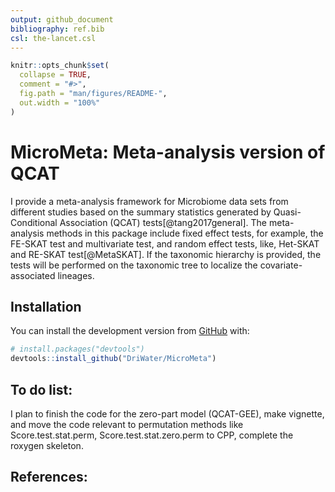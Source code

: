 ```yaml
---
output: github_document
bibliography: ref.bib
csl: the-lancet.csl
---
```


```r
knitr::opts_chunk$set(
  collapse = TRUE,
  comment = "#>",
  fig.path = "man/figures/README-",
  out.width = "100%"
)
```

# MicroMeta: Meta-analysis version of QCAT


I provide a meta-analysis framework for Microbiome data sets from different studies based on the summary statistics generated by Quasi-Conditional Association (QCAT) tests[@tang2017general]. The meta-analysis methods in this package include fixed effect tests, for example, the FE-SKAT test and multivariate test, and random effect tests, like, Het-SKAT and RE-SKAT test[@MetaSKAT]. If the taxonomic hierarchy is provided, the tests will be performed on the taxonomic tree to localize the covariate-associated lineages.

## Installation

You can install the development version from [GitHub](https://github.com/) with:

``` r
# install.packages("devtools")
devtools::install_github("DriWater/MicroMeta")
```

## To do list:

I plan to finish the code for the zero-part model (QCAT-GEE), make vignette, and move the code relevant to permutation methods like Score.test.stat.perm, Score.test.stat.zero.perm to CPP, complete the roxygen skeleton.

## References:
